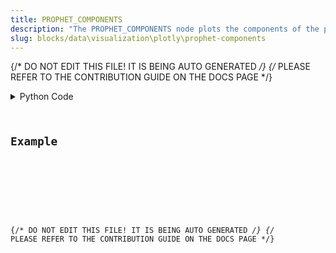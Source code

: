 ```yaml
---
title: PROPHET_COMPONENTS
description: "The PROPHET_COMPONENTS node plots the components of the prophet model trained in the PROPHET_PREDICT node."
slug: blocks/data\visualization\plotly\prophet-components
---
```


{/* DO NOT EDIT THIS FILE! IT IS BEING AUTO GENERATED */}
{/* PLEASE REFER TO THE CONTRIBUTION GUIDE ON THE DOCS PAGE */}


<PythonDocsDisplay docstring={docstring} />
<details>
<summary>Python Code</summary>



<Code code={pythonCode} lang="py" wrap theme="dracula" />

[Find this Flojoy Block on GitHub](https://github.com/flojoy-ai/blocks/blob/main/blocks/DATA\VISUALIZATION\PLOTLY\PROPHET_COMPONENTS/PROPHET_COMPONENTS.py)

</details>

## Example


<GetHelpWidget />


<AppDisplay app={app} blockName="PROPHET_COMPONENTS" client:visible />


<Example />

{/* DO NOT EDIT THIS FILE! IT IS BEING AUTO GENERATED */}
{/* PLEASE REFER TO THE CONTRIBUTION GUIDE ON THE DOCS PAGE */}

